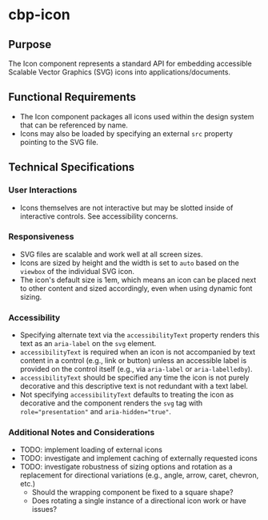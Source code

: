 
<Meta title="Components/Icon/Specifications" />

# cbp-icon

## Purpose

The Icon component represents a standard API for embedding accessible Scalable Vector Graphics (SVG) icons into applications/documents.

## Functional Requirements

* The Icon component packages all icons used within the design system that can be referenced by name.
* Icons may also be loaded by specifying an external `src` property pointing to the SVG file.

## Technical Specifications

### User Interactions

* Icons themselves are not interactive but may be slotted inside of interactive controls. See accessibility concerns.

### Responsiveness

* SVG files are scalable and work well at all screen sizes.
* Icons are sized by height and the width is set to `auto` based on the `viewbox` of the individual SVG icon.
* The icon's default size is 1em, which means an icon can be placed next to other content and sized accordingly, even when using dynamic font sizing.

### Accessibility

* Specifying alternate text via the `accessibilityText` property renders this text as an `aria-label` on the `svg` element.
* `accessibilityText` is required when an icon is not accompanied by text content in a control (e.g., link or button) unless an accessible label is provided on the control itself (e.g., via `aria-label` or `aria-labelledby`).
* `accessibilityText` should be specified any time the icon is not purely decorative and this descriptive text is not redundant with a text label.
* Not specifying `accessibilityText` defaults to treating the icon as decorative and the component renders the `svg` tag with `role="presentation"` and `aria-hidden="true"`.

### Additional Notes and Considerations

* TODO: implement loading of external icons
* TODO: investigate and implement caching of externally requested icons
* TODO: investigate robustness of sizing options and rotation as a replacement for directional variations (e.g., angle, arrow, caret, chevron, etc.)
  * Should the wrapping component be fixed to a square shape?
  * Does rotating a single instance of a directional icon work or have issues?
  

